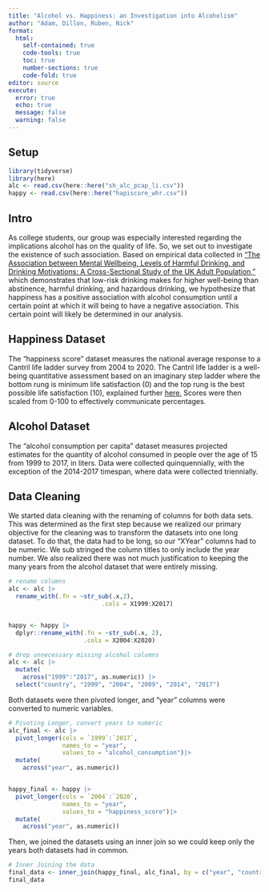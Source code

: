 ```yaml
---
title: "Alcohol vs. Happiness: an Investigation into Alcoholism"
author: "Adam, Dillon, Ruben, Nick"
format:
  html:
    self-contained: true
    code-tools: true
    toc: true
    number-sections: true
    code-fold: true
editor: source
execute:
  error: true
  echo: true
  message: false
  warning: false
---
```


## Setup

```r
library(tidyverse)
library(here)
alc <- read.csv(here::here("sh_alc_pcap_li.csv"))
happy <- read.csv(here::here("hapiscore_whr.csv"))
```


## Intro

As college students, our group was especially interested regarding the implications alcohol has on the quality of life. So, we set out to investigate the existence of such association. Based on empirical data collected in [“The Association between Mental Wellbeing, Levels of Harmful Drinking, and Drinking Motivations: A Cross-Sectional Study of the UK Adult Population,”](https://www.ncbi.nlm.nih.gov/pmc/articles/PMC6069385/) which demonstrates that low-risk drinking makes for higher well-being than abstinence, harmful drinking, and hazardous drinking, we hypothesize that happiness has a positive association with alcohol consumption until a certain point at which it will being to have a negative association. This certain point will likely be determined in our analysis.



## Happiness Dataset

The “happiness score” dataset measures the national average response to a Cantril life ladder survey from 2004 to 2020. The Cantril life ladder is a well-being quantitative assessment based on an imaginary step ladder where the bottom rung is minimum life satisfaction (0) and the top rung is the best possible life satisfaction (10), explained further [here.](https://news.gallup.com/poll/122453/understanding-gallup-uses-cantril-scale.aspx.) Scores were then scaled from 0-100 to effectively communicate percentages.


## Alcohol Dataset

The “alcohol consumption per capita” dataset measures projected estimates for the quantity of alcohol consumed in people over the age of 15 from 1999 to 2017, in liters. Data were collected quinquennially, with the exception of the 2014-2017 timespan, where data were collected triennially. 


## Data Cleaning

We started data cleaning with the renaming of columns for both data sets. This was determined as the first step because we realized our primary objective for the cleaning was to transform the datasets into one long dataset. To do that, the data had to be long, so our “XYear” columns had to be numeric. We sub stringed the column titles to only include the year number. We also realized there was not much justification to keeping the many years from the alcohol dataset that were entirely missing.

```r
# rename columns
alc <- alc |> 
  rename_with(.fn = ~str_sub(.x,2), 
                          .cols = X1999:X2017)


happy <- happy |>
  dplyr::rename_with(.fn = ~str_sub(.x, 2),
                     .cols = X2004:X2020)

# drop unnecessary missing alcohol columns
alc <- alc |> 
  mutate(
    across("1999":"2017", as.numeric)) |> 
  select("country", "1999", "2004", "2009", "2014", "2017")
```


Both datasets were then pivoted longer, and "year" columns were converted to numeric variables.

```r
# Pivoting Longer, convert years to numeric
alc_final <- alc |> 
  pivot_longer(cols = `1999`:`2017`,
               names_to = "year",
               values_to = "alcohol_consumption")|>  
  mutate(
    across("year", as.numeric))


happy_final <- happy |> 
  pivot_longer(cols = `2004`:`2020`,
               names_to = "year",
               values_to = "happiness_score")|>  
  mutate(
    across("year", as.numeric))
```


Then, we joined the datasets using an inner join so we could keep only the years both datasets had in common.

```r
# Inner Joining the data
final_data <- inner_join(happy_final, alc_final, by = c("year", "country"))
final_data
```
